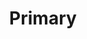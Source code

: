 ---
title: Primary
description: Obsidian theme for those looking for a certain nostalgic warmness.
template: splash
hero:
  tagline: An Obsidian theme for those looking for a certain nostalgic warmness.
  actions:
    - text: Read the Docs
      link: /start-here
      icon: right-arrow
      variant: primary
---